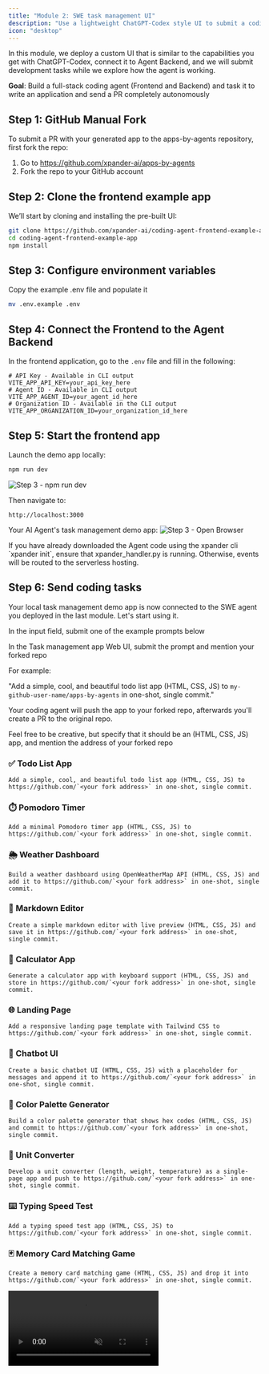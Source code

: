 ```yaml
---
title: "Module 2: SWE task management UI"
description: "Use a lightweight ChatGPT-Codex style UI to submit a coding task to your SWE agent"
icon: "desktop"
---
```


<Note>
In this module, we deploy a custom UI that is similar to the capabilities you get with ChatGPT-Codex, connect it to Agent Backend, and we will submit development tasks while we explore how the agent is working.
</Note>

**Goal**: Build a full-stack coding agent (Frontend and Backend) and task it to write an application and send a PR completely autonomously

## Step 1: GitHub Manual Fork

To submit a PR with your generated app to the apps-by-agents repository, first fork the repo:

1. Go to https://github.com/xpander-ai/apps-by-agents
2. Fork the repo to your GitHub account

## Step 2: Clone the frontend example app

We’ll start by cloning and installing the pre-built UI:

```bash
git clone https://github.com/xpander-ai/coding-agent-frontend-example-app.git
cd coding-agent-frontend-example-app
npm install
```

## Step 3: Configure environment variables

Copy the example .env file and populate it

```bash
mv .env.example .env
```

## Step 4: Connect the Frontend to the Agent Backend

In the frontend application, go to the `.env` file and fill in the following:

```env
# API Key - Available in CLI output
VITE_APP_API_KEY=your_api_key_here
# Agent ID - Available in CLI output
VITE_APP_AGENT_ID=your_agent_id_here
# Organization ID - Available in the CLI output
VITE_APP_ORGANIZATION_ID=your_organization_id_here
```

## Step 5: Start the frontend app

Launch the demo app locally:

```bash
npm run dev
```

![Step 3 - npm run dev](/images/examples/workshops/swe-npm-run-dev.png)

Then navigate to:

```
http://localhost:3000
```

Your AI Agent's task management demo app:
![Step 3 - Open Browser](/images/examples/workshops/swe-blank-tasks-manager.png)

<Note>
  If you have already downloaded the Agent code using the xpander cli `xpander init`, ensure that xpander_handler.py is running. Otherwise, events will be routed to the serverless hosting.
</Note>

## Step 6: Send coding tasks

Your local task management demo app is now connected to the SWE agent you deployed in the last module. Let's start using it.

In the input field, submit one of the example prompts below

<Note>
In the Task management app Web UI, submit the prompt and mention your forked repo

For example:

"Add a simple, cool, and beautiful todo list app (HTML, CSS, JS) to `my-github-user-name/apps-by-agents` in one-shot, single commit."

Your coding agent will push the app to your forked repo, afterwards you'll create a PR to the original repo.
</Note>

Feel free to be creative, but specify that it should be an (HTML, CSS, JS) app, and mention the address of your forked repo

<Accordion title="Prompt Examples for apps-by-agents">

### ✅ Todo List App
```text
Add a simple, cool, and beautiful todo list app (HTML, CSS, JS) to https://github.com/`<your fork address>` in one-shot, single commit.
```

### ⏱️ Pomodoro Timer

```text
Add a minimal Pomodoro timer app (HTML, CSS, JS) to https://github.com/`<your fork address>` in one-shot, single commit.
```

### 🌦️ Weather Dashboard

```text
Build a weather dashboard using OpenWeatherMap API (HTML, CSS, JS) and add it to https://github.com/`<your fork address>` in one-shot, single commit.
```

### 📝 Markdown Editor

```text
Create a simple markdown editor with live preview (HTML, CSS, JS) and save it in https://github.com/`<your fork address>` in one-shot, single commit.
```

### 🧮 Calculator App

```text
Generate a calculator app with keyboard support (HTML, CSS, JS) and store in https://github.com/`<your fork address>` in one-shot, single commit.
```

### 🌐 Landing Page

```text
Add a responsive landing page template with Tailwind CSS to https://github.com/`<your fork address>` in one-shot, single commit.
```

### 💬 Chatbot UI

```text
Create a basic chatbot UI (HTML, CSS, JS) with a placeholder for messages and append it to https://github.com/`<your fork address>` in one-shot, single commit.
```

### 🎨 Color Palette Generator

```text
Build a color palette generator that shows hex codes (HTML, CSS, JS) and commit to https://github.com/`<your fork address>` in one-shot, single commit.
```

### 📏 Unit Converter

```text
Develop a unit converter (length, weight, temperature) as a single-page app and push to https://github.com/`<your fork address>` in one-shot, single commit.
```

### ⌨️ Typing Speed Test

```text
Add a typing speed test app (HTML, CSS, JS) to https://github.com/`<your fork address>` in one-shot, single commit.
```

### 🃏 Memory Card Matching Game

```text
Create a memory card matching game (HTML, CSS, JS) and drop it into https://github.com/`<your fork address>` in one-shot, single commit.
```

</Accordion>

<Frame>
  <video muted loop playsInline controls allowFullScreen className="w-full aspect-video" src="https://assets.xpanderai.io/examples/workshops/videos/swe-send-task.mp4" />
</Frame>

---

## Step 7: Track task execution

Click **View codex logs** to view real-time execution details and explore the logs.
Pay attention to the way Codex manages and runs the agentic loop and the creation process of your app.

> ⏳ **Note**: Task execution takes a few minutes - sit back, relax, and watch the agent work its magic. Codex may split the task into multiple sub-tasks that can take up to 15 minutes. If it takes more than 15 minutes, just let it run in the background and proceed with the rest of the workshop.

<Frame>
  <video muted loop playsInline controls allowFullScreen className="w-full aspect-video" src="https://assets.xpanderai.io/examples/workshops/videos/swe-track-result.mp4" />
</Frame>

You’ll see:

- **Top**: The original prompt or task
- **Popup**: Logs and generated output from the agent
- **Result**: Execution result
- **Logs & Messages Buttons**: Execution messages logs & codex execution logs

<Accordion title="How does this work?">

  When you submit a task, the app uses the **xpander.ai SDK** (via a **Web Worker**) to create and run the task in the cloud - fully serverless.

  The worker handles:
  - Creating tasks → [`createTask()` in `workers/xpanderWorker.ts`](https://github.com/xpander-ai/coding-agent-frontend-example-app/blob/main/src/workers/xpanderWorker.ts#L79)
  - Fetching task details and logs → [`useTask()` and `useLogs()` in `hooks/`](https://github.com/xpander-ai/coding-agent-frontend-example-app/tree/main/src/hooks)

  The UI polls task status and updates in real time using **React Query**.  
  You can see this in action inside:
  - [`Dashboard`](https://github.com/xpander-ai/coding-agent-frontend-example-app/blob/main/src/pages/Dashboard.tsx): task list and creation
  - [`TaskDetails`](https://github.com/xpander-ai/coding-agent-frontend-example-app/blob/main/src/pages/TaskDetails.tsx): real-time updates, logs, messages

  The **Codex tool** streams logs to a centralized **Logstash** tied to your **account**.  
  Logs are stored for a limited period and made available via the `logs.xpander.ai` micro-service.

  The frontend fetches these logs through polling (every 2s) using the SDK inside a Web Worker.

  💡 A task can include multiple threads - each representing a conversation or execution chain tied to your agent.
</Accordion>

Successful app creation

![swe coding task result with pr](/images/examples/workshops/swe-coding-task-result-with-pr.png)

<Note>
Pay attention, your PR is targeting the fork and not xpander's repo
</Note>

## Summary and next steps

Your SWE task management UI is now live and connected to the SWE agent hosted on xpander.ai.
Through the UI, you instructed the agent to build an application and push it to the apps-by-agents repo.

→ Proceed to [Module 3: Advanced customization](./03-advanced-customization)
